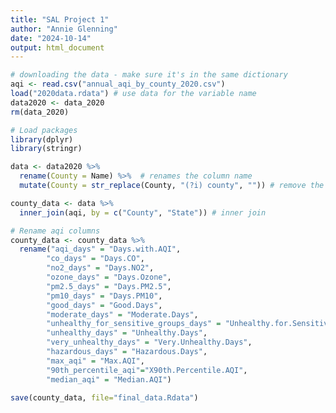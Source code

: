 ```yaml
---
title: "SAL Project 1"
author: "Annie Glenning"
date: "2024-10-14"
output: html_document
---
```


```r
# downloading the data - make sure it's in the same dictionary 
aqi <- read.csv("annual_aqi_by_county_2020.csv")
load("2020data.rdata") # use data for the variable name
data2020 <- data_2020
rm(data_2020)
```

```r
# Load packages
library(dplyr)
library(stringr)
```

```r
data <- data2020 %>% 
  rename(County = Name) %>%  # renames the column name
  mutate(County = str_replace(County, "(?i) county", "")) # remove the word county from each entry
```

```r
county_data <- data %>% 
  inner_join(aqi, by = c("County", "State")) # inner join
```

```r
# Rename aqi columns 
county_data <- county_data %>% 
  rename("aqi_days" = "Days.with.AQI",
        "co_days" = "Days.CO",
        "no2_days" = "Days.NO2",
        "ozone_days" = "Days.Ozone",
        "pm2.5_days" = "Days.PM2.5",
        "pm10_days" = "Days.PM10",
        "good_days" = "Good.Days",
        "moderate_days" = "Moderate.Days",
        "unhealthy_for_sensitive_groups_days" = "Unhealthy.for.Sensitive.Groups.Days",
        "unhealthy_days" = "Unhealthy.Days",
        "very_unhealthy_days" = "Very.Unhealthy.Days",
        "hazardous_days" = "Hazardous.Days",
        "max_aqi" = "Max.AQI",
        "90th_percentile_aqi"="X90th.Percentile.AQI",
        "median_aqi" = "Median.AQI")

save(county_data, file="final_data.Rdata")
```

